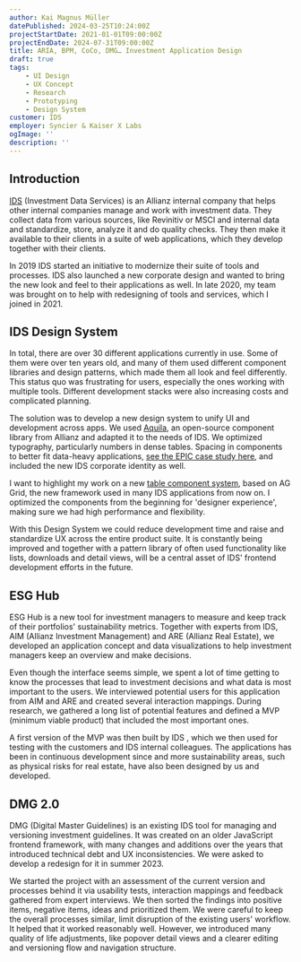 ```yaml
---
author: Kai Magnus Müller
datePublished: 2024-03-25T10:24:00Z
projectStartDate: 2021-01-01T09:00:00Z
projectEndDate: 2024-07-31T09:00:00Z
title: ARIA, BPM, CoCo, DMG… Investment Application Design
draft: true
tags:
    - UI Design
    - UX Concept
    - Research
    - Prototyping
    - Design System
customer: IDS
employer: Syncier & Kaiser X Labs
ogImage: ''
description: ''
---
```



## Introduction

[IDS](https://www.idsdata.com/solutions/) (Investment Data Services) is an Allianz internal company that helps other internal companies manage and work with investment data. They collect data from various sources, like Revinitiv or MSCI and internal data and standardize, store, analyze it and do quality checks. They then make it available to their clients in a suite of web applications, which they develop together with their clients. 

In 2019 IDS started an initiative to modernize their suite of tools and processes. IDS also launched a new corporate design and wanted to bring the new look and feel to their applications as well. In late 2020, my team was brought on to help with redesigning of tools and services, which I joined in 2021.


## IDS Design System

In total, there are over 30 different applications currently in use. Some of them were over ten years old, and many of them used different component libraries and design patterns, which made them all look and feel differently. This status quo was frustrating for users, especially the ones working with multiple tools. Different development stacks were also increasing costs and complicated planning. 

The solution was to develop a new design system to unify UI and development across apps. We used [Aquila](https://allianz.github.io/ng-aquila/documentation), an open-source component library from Allianz and adapted it to the needs of IDS. We optimized typography, particularly numbers in dense tables. Spacing in components to better fit data-heavy applications, [see the EPIC case study here](/work/epic-designing-internal-applications), and included the new IDS corporate identity as well. 

<Figure 
    alt="" 
    src="https://res.cloudinary.com/dm3a0qioc/image/upload/v1721051593/DMG/ds-collage-1_j70aa2.jpg" 
    width="3200" 
    height="2000">
</Figure>

I want to highlight my work on a new [table component system](/work/designing-a-grid-system-with-great-designer-experience), based on AG Grid, the new framework used in many IDS applications from now on. I optimized the components from the beginning for 'designer experience', making sure we had high performance and flexibility.

With this Design System we could reduce development time and raise and standardize UX across the entire product suite. It is constantly being improved and together with a pattern library of often used functionality like lists, downloads and detail views, will be a central asset of IDS' frontend development efforts in the future. 

## ESG Hub

ESG Hub is a new tool for investment managers to measure and keep track of their portfolios' sustainability metrics. Together with experts from IDS, AIM (Allianz Investment Management) and ARE (Allianz Real Estate), we developed an application concept and data visualizations to help investment managers keep an overview and make decisions. 

<Figure 
    alt="We sifted through thousands of available data points to create visualization concepts that tell investment managers exactly how their portfolio companies are performing." 
    src="https://res.cloudinary.com/dm3a0qioc/image/upload/v1721042564/DMG/esg-company-view-collage-1_tqsju3.jpg" 
    width="3200" 
    height="2000">
</Figure>

Even though the interface seems simple, we spent a lot of time getting to know the processes that lead to investment decisions and what data is most important to the users. We interviewed potential users for this application from AIM and ARE and created several interaction mappings. During research, we gathered a long list of potential features and defined a MVP (minimum viable product) that included the most important ones. 

A first version of the MVP was then built by IDS , which we then used for testing with the customers and IDS internal colleagues. The applications has been in continuous development since and more sustainability areas, such as physical risks for real estate, have also been designed by us and developed. 

## DMG 2.0

DMG (Digital Master Guidelines) is an existing IDS tool for managing and versioning investment guidelines. It was created on an older JavaScript frontend framework, with many changes and additions over the years that introduced technical debt and UX inconsistencies. We were asked to develop a redesign for it in summer 2023.

<Figure 
    alt="From first research insights, we created interaction mappings and concepts. The final screen on the right includes many quality of life and UX improvements, while being careful not to disrupt existing workflows." 
    src="https://res.cloudinary.com/dm3a0qioc/image/upload/v1721040533/DMG/dmg-process-collage-1_sf23fd.jpg" 
    width="3200" 
    height="2000">
</Figure>

We started the project with an assessment of the current version and processes behind it via usability tests, interaction mappings and feedback gathered from expert interviews. We then sorted the findings into positive items, negative items, ideas and prioritized them. We were careful to keep the overall processes similar, limit disruption of the existing users' workflow. It helped that it worked reasonably well. However, we introduced many quality of life adjustments, like popover detail views and a clearer editing and versioning flow and navigation structure. 